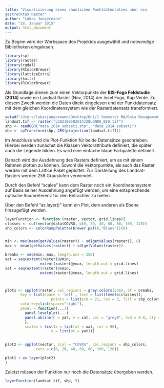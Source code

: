 ```yaml
---
title: "Visualisierung eines räumlichen Punktdatensatzes über ein
gestrecktes Raster"
author: "Lukas Jungermann"
date: "28. Januar 2015"
output: html_document
---
```

Zu Beginn wird der Workspace des Projektes ausgewählt und notwendige 
Bibliotheken eingelesen. 
```r

library(sp)
library(raster)
library(rgdal)
library(RColorBrewer)
library(latticeExtra)
library(knitr)
library(RColorBrewer)

```

Als Grundlage dienen zum einen Vektorpunkte der __BIS-Fogo Feldstudie (2014)__ 
sowie ein Landsat Raster (Nov, 2014) der Insel Fogo, Kap Verde. Zu diesem Zweck
werden die Daten direkt eingelesen und der Punktdatensatz mit dem gleichen 
Koordinatensystem wie der Rasterdatensatz transformiert. 

```r
setwd("/Users/lukasjungermann/Desktop/Uni/1 Semester MA/Data Management/W10-1")
landsat.tif <- raster("LC82100502014328LGN00_B10.tif")
shp <- readOGR("data_2014_subset1.shp", "data_2014_subset1")
shp <- spTransform(shp, CRS(projection(landsat.tif)))

```


Im Anschluss wird die Plot-Funktion für beide Datensätze geschrieben. 
Hierbei werden zunächst die Klassen Vektorattribute definiert, die später auch die Legende bilden. Es wird eine einfache blaue Farbpalette definiert. 

Danach wird die Ausdehnung des Rasters definiert, um es mit einem Rahmen plotten zu können. Sowohl die Vektorpuntkte, als auch das Raster werden mit dem Lattice Paket geplottet. Zur Darstellung des Landsat-Rasters werden 256 Graustufen verwendet.

Durch den Befehl "scales" kann dem Raster noch ein Koordinatensystem auf Basis 
seiner Ausdehnung angefügt werden, um eine entsprechende optische Raumreferenz für den Betrachter zu bieten. 

Über den Befehl "as.layer()" kann ein Plot, dem anderen als Ebene hinzugefügt werden. 

```r
layerFunction <- function (raster, vector, grid.lines){
classes <- cut(vector@data$COVRG, c(0, 20, 40, 60, 80, 100, 120))
shp_colors <- colorRampPalette(brewer.pal(6,"Blues"))(6)


min <- max(mean(getValues(raster)) - sd(getValues(raster)), 0)
max <- mean(getValues(raster)) + sd(getValues(raster))

breaks <- seq(min, max, length.out = 256)
yat = seq(extent(raster)@ymin, 
                extent(raster)@ymax, length.out = grid.lines)
xat = seq(extent(raster)@xmin, 
                extent(raster)@xmax, length.out = grid.lines)



plot1 <- spplot(raster, col.regions = gray.colors(256), at = breaks,
       key = list(space = 'left', text = list(levels(classes)), 
                     points = list(pch = 21, cex = 2, fill = shp_colors)),
       colorkey=list(space="right"),
       panel = function(...){
         panel.levelplot(...)
         panel.abline(h = yat, v = xat, col = "grey0", lwd = 0.8, lty = 3) 
         },
         scales = list(x = list(at = xat, rot = 90),
                     y = list(at = yat)))
       

plot2 <- spplot(vector, zcol = "COVRG", col.regions = shp_colors, 
              cuts = c(0, 20, 40, 60, 80, 100, 120))

plot1 + as.layer(plot2)
}

````

Zuletzt müssen der Funktion nur noch die Datensätze übergeben werden. 

```r
layerFunction(landsat.tif, shp, 5)
```